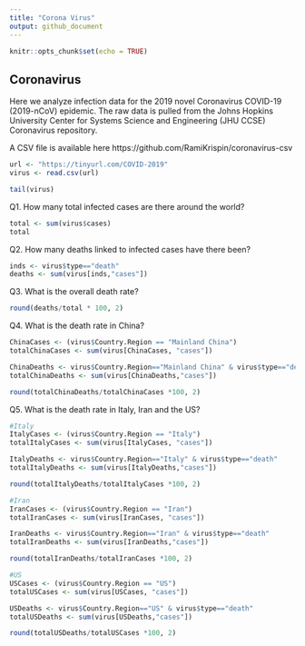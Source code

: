 ```yaml
---
title: "Corona Virus"
output: github_document
---
```


```r
knitr::opts_chunk$set(echo = TRUE)
```

## Coronavirus
Here we analyze infection data for the 2019 novel Coronavirus COVID-19 (2019-nCoV) epidemic. The raw data is pulled from the Johns Hopkins University Center for Systems Science and Engineering (JHU CCSE) Coronavirus repository.

A CSV file is available here https://github.com/RamiKrispin/coronavirus-csv


```r
url <- "https://tinyurl.com/COVID-2019"
virus <- read.csv(url)

tail(virus)
```

Q1. How many total infected cases are there around the world?

```r
total <- sum(virus$cases)
total
```

Q2. How many deaths linked to infected cases have there been?

```r
inds <- virus$type=="death"
deaths <- sum(virus[inds,"cases"])
```

Q3. What is the overall death rate?
```r
round(deaths/total * 100, 2)
```

Q4. What is the death rate in China?
```r
ChinaCases <- (virus$Country.Region == "Mainland China")
totalChinaCases <- sum(virus[ChinaCases, "cases"])

ChinaDeaths <- virus$Country.Region=="Mainland China" & virus$type=="death"
totalChinaDeaths <- sum(virus[ChinaDeaths,"cases"])

round(totalChinaDeaths/totalChinaCases *100, 2)
```


Q5. What is the death rate in Italy, Iran and the US?
```r
#Italy
ItalyCases <- (virus$Country.Region == "Italy")
totalItalyCases <- sum(virus[ItalyCases, "cases"])

ItalyDeaths <- virus$Country.Region=="Italy" & virus$type=="death"
totalItalyDeaths <- sum(virus[ItalyDeaths,"cases"])

round(totalItalyDeaths/totalItalyCases *100, 2)

#Iran
IranCases <- (virus$Country.Region == "Iran")
totalIranCases <- sum(virus[IranCases, "cases"])

IranDeaths <- virus$Country.Region=="Iran" & virus$type=="death"
totalIranDeaths <- sum(virus[IranDeaths,"cases"])

round(totalIranDeaths/totalIranCases *100, 2)

#US
USCases <- (virus$Country.Region == "US")
totalUSCases <- sum(virus[USCases, "cases"])

USDeaths <- virus$Country.Region=="US" & virus$type=="death"
totalUSDeaths <- sum(virus[USDeaths,"cases"])

round(totalUSDeaths/totalUSCases *100, 2)
```
